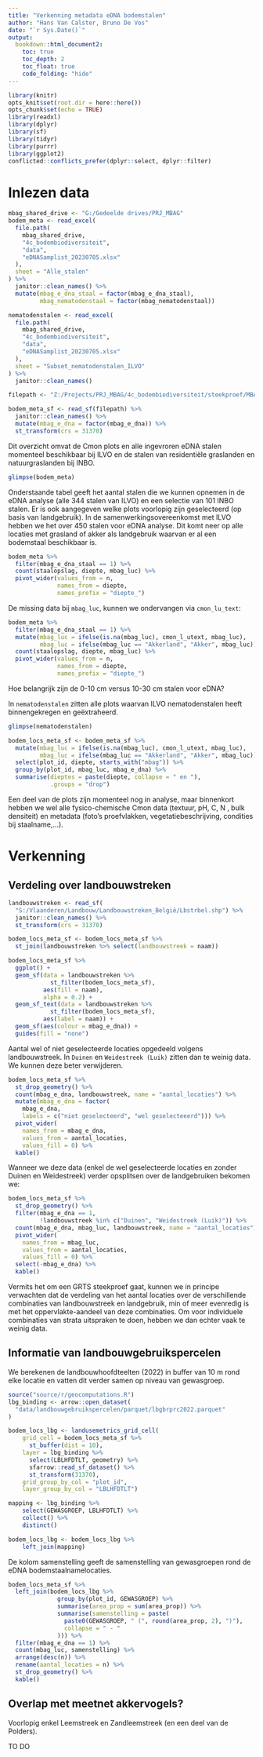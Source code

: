 ```yaml
---
title: "Verkenning metadata eDNA bodemstalen"
author: "Hans Van Calster, Bruno De Vos"
date: "`r Sys.Date()`"
output:
  bookdown::html_document2:
    toc: true
    toc_depth: 2
    toc_float: true
    code_folding: "hide"
---
```


```r
library(knitr)
opts_knit$set(root.dir = here::here())
opts_chunk$set(echo = TRUE)
library(readxl)
library(dplyr)
library(sf)
library(tidyr)
library(purrr)
library(ggplot2)
conflicted::conflicts_prefer(dplyr::select, dplyr::filter)
```


# Inlezen data

```r
mbag_shared_drive <- "G:/Gedeelde drives/PRJ_MBAG"
bodem_meta <- read_excel(
  file.path(
    mbag_shared_drive,
    "4c_bodembiodiversiteit",
    "data",
    "eDNASamplist_20230705.xlsx"
  ),
  sheet = "Alle_stalen"
) %>%
  janitor::clean_names() %>%
  mutate(mbag_e_dna_staal = factor(mbag_e_dna_staal),
         mbag_nematodenstaal = factor(mbag_nematodenstaal)) 

nematodenstalen <- read_excel(
  file.path(
    mbag_shared_drive,
    "4c_bodembiodiversiteit",
    "data",
    "eDNASamplist_20230705.xlsx"
  ),
  sheet = "Subset_nematodenstalen_ILVO"
) %>%
  janitor::clean_names()

```


```r

filepath <- "Z:/Projects/PRJ_MBAG/4c_bodembiodiversiteit/steekproef/MBAG_eDNA_sampling"

bodem_meta_sf <- read_sf(filepath) %>%
  janitor::clean_names() %>%
  mutate(mbag_e_dna = factor(mbag_e_dna)) %>%
  st_transform(crs = 31370)
```


Dit overzicht omvat de Cmon plots en alle ingevroren eDNA stalen momenteel beschikbaar bij ILVO en de stalen van residentiële graslanden en natuurgraslanden bij INBO. 

```r
glimpse(bodem_meta)
```



Onderstaande tabel geeft het aantal stalen die we kunnen opnemen in de eDNA analyse (alle 344 stalen van ILVO) en een selectie van 101 INBO stalen.
Er is ook aangegeven welke plots voorlopig zijn geselecteerd (op basis van landgebruik).
In de samenwerkingsovereenkomst met ILVO hebben we het over 450 stalen voor eDNA analyse.
Dit komt neer op alle locaties met grasland of akker als landgebruik waarvan er al een bodemstaal beschikbaar is.

```r
bodem_meta %>%
  filter(mbag_e_dna_staal == 1) %>%
  count(staalopslag, diepte, mbag_luc) %>%
  pivot_wider(values_from = n,
              names_from = diepte,
              names_prefix = "diepte_")
```

De missing data bij `mbag_luc`, kunnen we ondervangen via `cmon_lu_text`:

```r
bodem_meta %>%
  filter(mbag_e_dna_staal == 1) %>%
  mutate(mbag_luc = ifelse(is.na(mbag_luc), cmon_l_utext, mbag_luc),
         mbag_luc = ifelse(mbag_luc == "Akkerland", "Akker", mbag_luc)) %>%
  count(staalopslag, diepte, mbag_luc) %>%
  pivot_wider(values_from = n,
              names_from = diepte,
              names_prefix = "diepte_")

```

Hoe belangrijk zijn de 0-10 cm versus 10-30 cm stalen voor eDNA?



In `nematodenstalen` zitten alle plots waarvan ILVO nematodenstalen heeft binnengekregen en geëxtraheerd.

```r
glimpse(nematodenstalen)
```


```r
bodem_locs_meta_sf <- bodem_meta_sf %>%
  mutate(mbag_luc = ifelse(is.na(mbag_luc), cmon_l_utext, mbag_luc),
         mbag_luc = ifelse(mbag_luc == "Akkerland", "Akker", mbag_luc)) %>%
  select(plot_id, diepte, starts_with("mbag")) %>%
  group_by(plot_id, mbag_luc, mbag_e_dna) %>%
  summarise(dieptes = paste(diepte, collapse = " en "),
            .groups = "drop")

```



Een deel van de plots zijn momenteel nog in analyse, maar binnenkort hebben we wel alle fysico-chemische Cmon data (textuur, pH, C, N , bulk densiteit) en metadata (foto's proefvlakken, vegetatiebeschrijving, condities bij staalname,...).

# Verkenning

## Verdeling over landbouwstreken

```r
landbouwstreken <- read_sf(
  "S:/Vlaanderen/Landbouw/Landbouwstreken_België/Lbstrbel.shp") %>%
  janitor::clean_names() %>%
  st_transform(crs = 31370)

bodem_locs_meta_sf <- bodem_locs_meta_sf %>%
  st_join(landbouwstreken %>% select(landbouwstreek = naam))
```

```r
bodem_locs_meta_sf %>%
  ggplot() +
  geom_sf(data = landbouwstreken %>%
            st_filter(bodem_locs_meta_sf),
          aes(fill = naam),
          alpha = 0.2) +
  geom_sf_text(data = landbouwstreken %>%
            st_filter(bodem_locs_meta_sf),
          aes(label = naam)) +
  geom_sf(aes(colour = mbag_e_dna)) +
  guides(fill = "none")
```


Aantal wel of niet geselecteerde locaties opgedeeld volgens landbouwstreek.
In `Duinen` en `Weidestreek (Luik)` zitten dan te weinig data.
We kunnen deze beter verwijderen.

```r
bodem_locs_meta_sf %>%
  st_drop_geometry() %>%
  count(mbag_e_dna, landbouwstreek, name = "aantal_locaties") %>%
  mutate(mbag_e_dna = factor(
    mbag_e_dna,
    labels = c("niet geselecteerd", "wel geselecteeerd"))) %>%
  pivot_wider(
    names_from = mbag_e_dna,
    values_from = aantal_locaties,
    values_fill = 0) %>%
  kable()
```

Wanneer we deze data (enkel de wel geselecteerde locaties en zonder Duinen en Weidestreek) verder opsplitsen over de landgebruiken bekomen we:

```r
bodem_locs_meta_sf %>%
  st_drop_geometry() %>%
  filter(mbag_e_dna == 1,
         !landbouwstreek %in% c("Duinen", "Weidestreek (Luik)")) %>%
  count(mbag_e_dna, mbag_luc, landbouwstreek, name = "aantal_locaties") %>%
  pivot_wider(
    names_from = mbag_luc,
    values_from = aantal_locaties,
    values_fill = 0) %>%
  select(-mbag_e_dna) %>%
  kable()
```

Vermits het om een GRTS steekproef gaat, kunnen we in principe verwachten dat de verdeling van het aantal locaties over de verschillende combinaties van landbouwstreek en landgebruik, min of meer evenredig is met het oppervlakte-aandeel van deze combinaties.
Om voor individuele combinaties van strata uitspraken te doen, hebben we dan echter vaak te weinig data.

## Informatie van landbouwgebruikspercelen

We berekenen de landbouwhoofdteelten (2022) in buffer van 10 m rond elke locatie en vatten dit verder samen op niveau van gewasgroep.

```r
source("source/r/geocomputations.R")
lbg_binding <- arrow::open_dataset(
  "data/landbouwgebruikspercelen/parquet/lbgbrprc2022.parquet"
)

bodem_locs_lbg <- landusemetrics_grid_cell(
    grid_cell = bodem_locs_meta_sf %>%
      st_buffer(dist = 10),
    layer = lbg_binding %>%
      select(LBLHFDTLT, geometry) %>%
      sfarrow::read_sf_dataset() %>%
      st_transform(31370),
    grid_group_by_col = "plot_id",
    layer_group_by_col = "LBLHFDTLT")

mapping <- lbg_binding %>%
    select(GEWASGROEP, LBLHFDTLT) %>%
    collect() %>%
    distinct()

bodem_locs_lbg <- bodem_locs_lbg %>%
    left_join(mapping)

```

De kolom samenstelling geeft de samenstelling van gewasgroepen rond de eDNA bodemstaalnamelocaties.

```r
bodem_locs_meta_sf %>%
  left_join(bodem_locs_lbg %>%
              group_by(plot_id, GEWASGROEP) %>%
              summarise(area_prop = sum(area_prop)) %>%
              summarise(samenstelling = paste(
                paste0(GEWASGROEP, " (", round(area_prop, 2), ")"),
                collapse = " - "
              ))) %>%
  filter(mbag_e_dna == 1) %>%
  count(mbag_luc, samenstelling) %>%
  arrange(desc(n)) %>%
  rename(aantal_locaties = n) %>%
  st_drop_geometry() %>%
  kable()
```


## Overlap met meetnet akkervogels?

Voorlopig enkel Leemstreek en Zandleemstreek (en een deel van de Polders).

TO DO

